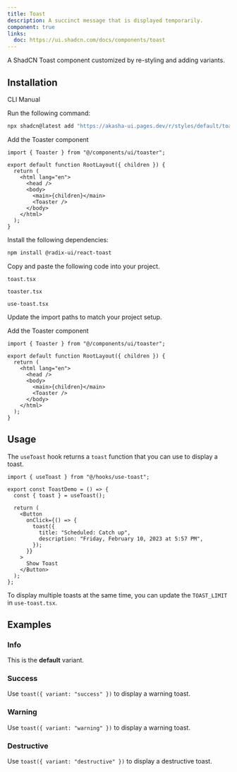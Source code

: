 ```yaml
---
title: Toast
description: A succinct message that is displayed temporarily.
component: true
links:
  doc: https://ui.shadcn.com/docs/components/toast
---
```


A ShadCN Toast component customized by re-styling and adding variants.

<ComponentPreview name="toast-demo" />

## Installation

<Tabs defaultValue="cli">

<TabsList>
  <TabsTrigger value="cli">CLI</TabsTrigger>
  <TabsTrigger value="manual">Manual</TabsTrigger>
</TabsList>
<TabsContent value="cli">

<Steps>

<Step>Run the following command:</Step>

```bash
npx shadcn@latest add "https://akasha-ui.pages.dev/r/styles/default/toastjson"
```

<Step>Add the Toaster component</Step>

```tsx title="app/layout.tsx" {1,9}
import { Toaster } from "@/components/ui/toaster";

export default function RootLayout({ children }) {
  return (
    <html lang="en">
      <head />
      <body>
        <main>{children}</main>
        <Toaster />
      </body>
    </html>
  );
}
```

</Steps>

</TabsContent>

<TabsContent value="manual">

<Steps>

<Step>Install the following dependencies:</Step>

```bash
npm install @radix-ui/react-toast
```

<Step>Copy and paste the following code into your project.</Step>

`toast.tsx`

<ComponentSource name="toast" />

`toaster.tsx`

<ComponentSource name="toast" fileName="toaster" />

`use-toast.tsx`

<ComponentSource name="toast" fileName="use-toast" />

<Step>Update the import paths to match your project setup.</Step>

<Step>Add the Toaster component</Step>

```tsx title="app/layout.tsx" {1,9}
import { Toaster } from "@/components/ui/toaster";

export default function RootLayout({ children }) {
  return (
    <html lang="en">
      <head />
      <body>
        <main>{children}</main>
        <Toaster />
      </body>
    </html>
  );
}
```

</Steps>

</TabsContent>

</Tabs>

## Usage

The `useToast` hook returns a `toast` function that you can use to display a toast.

```tsx
import { useToast } from "@/hooks/use-toast";
```

```tsx {2,7-10}
export const ToastDemo = () => {
  const { toast } = useToast();

  return (
    <Button
      onClick={() => {
        toast({
          title: "Scheduled: Catch up",
          description: "Friday, February 10, 2023 at 5:57 PM",
        });
      }}
    >
      Show Toast
    </Button>
  );
};
```

<Callout>

To display multiple toasts at the same time, you can update the `TOAST_LIMIT` in `use-toast.tsx`.

</Callout>

## Examples

### Info

This is the **default** variant.

<ComponentPreview name="toast-info" />

### Success

Use `toast({ variant: "success" })` to display a warning toast.

<ComponentPreview name="toast-success" />

### Warning

Use `toast({ variant: "warning" })` to display a warning toast.

<ComponentPreview name="toast-warning" />

### Destructive

Use `toast({ variant: "destructive" })` to display a destructive toast.

<ComponentPreview name="toast-destructive" />
